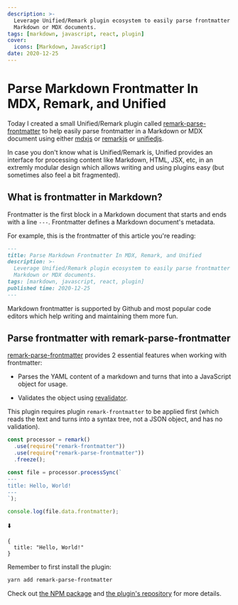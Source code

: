 ```yaml
---
description: >-
  Leverage Unified/Remark plugin ecosystem to easily parse frontmatter in your
  Markdown or MDX documents.
tags: [markdown, javascript, react, plugin]
cover:
  icons: [Markdown, JavaScript]
date: 2020-12-25
---
```


# Parse Markdown Frontmatter In MDX, Remark, and Unified

Today I created a small Unified/Remark plugin called [remark-parse-frontmatter]
to help easily parse frontmatter in a Markdown or MDX document using either
[mdxjs] or [remarkjs] or [unifiedjs].

In case you don't know what is Unified/Remark is, Unified provides an interface
for processing content like Markdown, HTML, JSX, etc, in an extremly modular
design which allows writing and using plugins easy (but sometimes also feel a
bit fragmented).

## What is frontmatter in Markdown?

Frontmatter is the first block in a Markdown document that starts and ends with
a line `---`. Frontmatter defines a Markdown document's metadata.

For example, this is the frontmatter of this article you're reading:

```md
---
title: Parse Markdown Frontmatter In MDX, Remark, and Unified
description: >-
  Leverage Unified/Remark plugin ecosystem to easily parse frontmatter in your
  Markdown or MDX documents.
tags: [markdown, javascript, react, plugin]
published time: 2020-12-25
---
```

Markdown frontmatter is supported by Github and most popular code editors which
help writing and maintaining them more fun.

## Parse frontmatter with remark-parse-frontmatter

[remark-parse-frontmatter] provides 2 essential features when working with
frontmatter:

- Parses the YAML content of a markdown and turns that into a JavaScript object
  for usage.

- Validates the object using [revalidator].

This plugin requires plugin `remark-frontmatter` to be applied first (which
reads the text and turns into a syntax tree, not a JSON object, and has no
validation).

```js
const processor = remark()
  .use(require("remark-frontmatter"))
  .use(require("remark-parse-frontmatter"))
  .freeze();

const file = processor.processSync(`
---
title: Hello, World!
---
`);

console.log(file.data.frontmatter);
```

⬇️

```
{
  title: "Hello, World!"
}
```

Remember to first install the plugin:

```bash
yarn add remark-parse-frontmatter
```

Check out [the NPM package][remark npm] and [the plugin's
repository][remark-parse-frontmatter] for more details.

<!-- Links -->

[remark-parse-frontmatter]: https://github.com/phuctm97/remark-parse-frontmatter
[remark npm]: https://www.npmjs.com/package/remark-parse-frontmatter
[mdxjs]: https://mdxjs.com
[remarkjs]: https://remark.js.org
[unifiedjs]: https://unifiedjs.com
[revalidator]: https://github.com/flatiron/revalidator
